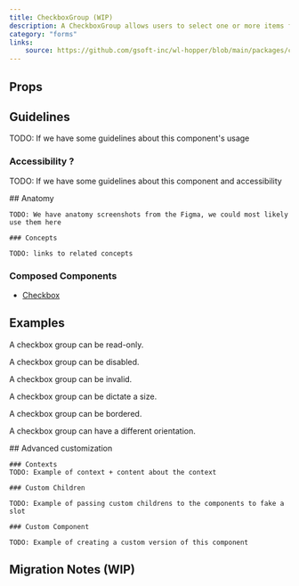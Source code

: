 ```yaml
---
title: CheckboxGroup (WIP)
description: A CheckboxGroup allows users to select one or more items from a list of choices.
category: "forms"
links:
    source: https://github.com/gsoft-inc/wl-hopper/blob/main/packages/components/src/checkbox/src/CheckboxGroup.tsx
---
```


<Example src="checkbox/docs/checkboxgroup/preview" isOpen />

## Props

<PropTable component="CheckboxGroup" />

<FeatureFlag flag="next">

## Guidelines

TODO: If we have some guidelines about this component's usage

### Accessibility ?

TODO: If we have some guidelines about this component and accessibility
</FeatureFlag>

<FeatureFlag flag="rc">
    ## Anatomy

    TODO: We have anatomy screenshots from the Figma, we could most likely use them here

    ### Concepts

    TODO: links to related concepts
</FeatureFlag>

### Composed Components

- [Checkbox](./Checkbox)

## Examples

A checkbox group can be read-only.

<Example src="checkbox/docs/checkboxgroup/readonly" />

A checkbox group can be disabled.

<Example src="checkbox/docs/checkboxgroup/disabled" />

A checkbox group can be invalid.

<Example src="checkbox/docs/checkboxgroup/invalid" />

A checkbox group can be dictate a size.

<Example src="checkbox/docs/checkboxgroup/size" />

A checkbox group can be bordered.

<Example src="checkbox/docs/checkboxgroup/variant" />

A checkbox group can have a different orientation.

<Example src="checkbox/docs/checkboxgroup/orientation" />

<FeatureFlag flag="next">
    ## Advanced customization

    ### Contexts
    TODO: Example of context + content about the context

    ### Custom Children

    TODO: Example of passing custom childrens to the components to fake a slot

    ### Custom Component

    TODO: Example of creating a custom version of this component
</FeatureFlag>

## Migration Notes (WIP)

<MigrateGuide src="checkbox/docs/migration-notes-checkboxgroup" />
